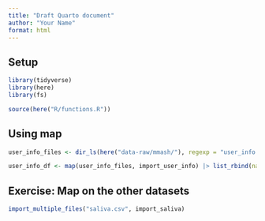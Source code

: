 ```yaml
---
title: "Draft Quarto document"
author: "Your Name"
format: html
---
```


## Setup

```r
library(tidyverse)
library(here)
library(fs)

source(here("R/functions.R"))
```

## Using map 

```r
user_info_files <- dir_ls(here("data-raw/mmash/"), regexp = "user_info.csv", recurse = TRUE)

user_info_df <- map(user_info_files, import_user_info) |> list_rbind(names_to = "file_path_id")

```

## Exercise: Map on the other datasets

```r
import_multiple_files("saliva.csv", import_saliva)

```

